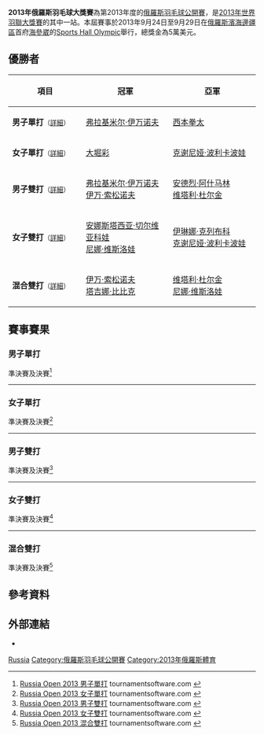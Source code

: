 {{noteTA|G1=Badminton}}
{{infobox badminton event
|name           = 2013年俄羅斯羽毛球大獎賽
|image          = Russian Open Grand Prix 2013.jpg
|size           = 220px
|caption        =
|dates          = 2013年9月24日－9月29日
|number_edition = 
|level          = 3B
|prize_money    = 5萬美元
|location       = {{RUS}}[[海參崴|海參崴]]
|venue          = Sports Hall Olympic
|previous       = 2012年俄羅斯羽毛球大獎賽 
|next           = 2014年俄羅斯羽毛球大獎賽
}}
'''2013年俄羅斯羽毛球大獎賽'''為第2013年度的[[俄羅斯羽毛球公開賽|俄羅斯羽毛球公開賽]]，是[[2013年世界羽聯大獎賽|2013年世界羽聯大獎賽]]的其中一站。本屆賽事於2013年9月24日至9月29日在[[俄羅斯|俄羅斯]][[濱海邊疆區|濱海邊疆區]]首府[[海參崴|海參崴]]的[[Sports_Hall_Olympic|Sports Hall Olympic]]舉行，總獎金為5萬美元。

== 優勝者 ==
{| class=wikitable style="font-size:small"
!width="200"|項目
!width="250"|冠軍
!width="250"|亞軍
|-
|'''男子單打'''<small>（[[#男子單打|詳細]]）</small>
|{{flagicon|RUS}} [[弗拉基米尔·伊万诺夫|弗拉基米尔·伊万诺夫]]
|{{flagicon|JPN}} [[西本拳太|西本拳太]]
|-
|'''女子單打'''<small>（[[#女子單打|詳細]]）</small>
|{{flagicon|JPN}} [[大堀彩|大堀彩]]
|{{flagicon|RUS}} [[克谢尼娅·波利卡波娃|克谢尼娅·波利卡波娃]]
|-
|'''男子雙打'''<small>（[[#男子雙打|詳細]]）</small>
|{{flagicon|RUS}} [[弗拉基米尔·伊万诺夫|弗拉基米尔·伊万诺夫]]<br/>{{flagicon|RUS}} [[伊万·索松诺夫|伊万·索松诺夫]]
|{{flagicon|RUS}} [[安德烈·阿什马林|安德烈·阿什马林]]<br/>{{flagicon|RUS}} [[维塔利·杜尔金|维塔利·杜尔金]]
|-
|'''女子雙打'''<small>（[[#女子雙打|詳細]]）</small>
|{{flagicon|RUS}} [[安娜斯塔西亚·切尔维亚科娃|安娜斯塔西亚·切尔维亚科娃]]<br/>{{flagicon|RUS}} [[尼娜·维斯洛娃|尼娜·维斯洛娃]]
|{{flagicon|RUS}} [[伊琳娜·克列布科|伊琳娜·克列布科]]<br/>{{flagicon|RUS}} [[克谢尼娅·波利卡波娃|克谢尼娅·波利卡波娃]]
|-
|'''混合雙打'''<small>（[[#混合雙打|詳細]]）</small>
|{{flagicon|RUS}} [[伊万·索松诺夫|伊万·索松诺夫]]<br/>{{flagicon|RUS}} [[塔吉娜·比比克|塔吉娜·比比克]]
|{{flagicon|RUS}} [[维塔利·杜尔金|维塔利·杜尔金]]<br/>{{flagicon|RUS}} [[尼娜·维斯洛娃|尼娜·维斯洛娃]]
|}

== 賽事賽果 ==
=== 男子單打 ===
;準決賽及決賽<ref name="MS">[http://bwf.tournamentsoftware.com/sport/draw.aspx?id=10FE1479-143A-4A54-A2F9-5DD61FE53DC1&draw=1 Russia Open 2013 男子單打] tournamentsoftware.com {{en}}</ref>
{{4TeamBracket-Tennis3-v2
| team-width=200
| RD1-seed1=1
| RD1-team1='''{{flagicon|RUS}} [[弗拉基米尔·伊万诺夫|弗拉基米尔·伊万诺夫]]
| RD1-score1-1=''21
| RD1-score1-2=16
| RD1-score1-3='''25
| RD1-seed2=5
| RD1-team2={{flagicon|MAS}} [[祖尔法里·祖基菲里|祖尔法里·祖基菲里]]
| RD1-score2-1=15
| RD1-score2-2='''21
| RD1-score2-3=23

| RD1-seed3=
| RD1-team3='''{{flagicon|JPN}} [[西本拳太|西本拳太]]
| RD1-score3-1='''21
| RD1-score3-2=20
| RD1-score3-3='''21
| RD1-seed4=2
| RD1-team4={{flagicon|FRA}} [[布里斯·利弗德斯|布里斯·利弗德斯]]
| RD1-score4-1=10
| RD1-score4-2='''22
| RD1-score4-3=9

| RD2-seed1=1
| RD2-team1='''{{flagicon|RUS}} [[弗拉基米尔·伊万诺夫|弗拉基米尔·伊万诺夫]]
| RD2-score1-1='''21
| RD2-score1-2=15
| RD2-score1-3='''21
| RD2-seed2=
| RD2-team2={{flagicon|JPN}} [[西本拳太|西本拳太]]
| RD2-score2-1=17
| RD2-score2-2='''21
| RD2-score2-3=14
}}
----

=== 女子單打 ===
;準決賽及決賽<ref name="WS">[http://bwf.tournamentsoftware.com/sport/draw.aspx?id=10FE1479-143A-4A54-A2F9-5DD61FE53DC1&draw=2 Russia Open 2013 女子單打] tournamentsoftware.com {{en}}</ref>
{{4TeamBracket-Tennis3-v2
| team-width=200
| RD1-seed1=1
| RD1-team1={{flagicon|RUS}} [[奥尔佳·戈洛瓦诺娃|奥尔佳·戈洛瓦诺娃]]
| RD1-score1-1=19
| RD1-score1-2=11
| RD1-score1-3=
| RD1-seed2=3
| RD1-team2='''{{flagicon|RUS}} [[克谢尼娅·波利卡波娃|克谢尼娅·波利卡波娃]]
| RD1-score2-1='''21
| RD1-score2-2='''21
| RD1-score2-3=

| RD1-seed3=4
| RD1-team3='''{{flagicon|JPN}} [[大堀彩|大堀彩]]
| RD1-score3-1='''21
| RD1-score3-2='''21
| RD1-score3-3=
| RD1-seed4=
| RD1-team4={{flagicon|RUS}} [[塔吉娜·比比克|塔吉娜·比比克]]
| RD1-score4-1=14
| RD1-score4-2=16
| RD1-score4-3=

| RD2-seed1=3
| RD2-team1={{flagicon|RUS}} [[克谢尼娅·波利卡波娃|克谢尼娅·波利卡波娃]]
| RD2-score1-1=5
| RD2-score1-2=10
| RD2-score1-3=
| RD2-seed2=4
| RD2-team2='''{{flagicon|JPN}} [[大堀彩|大堀彩]]
| RD2-score2-1='''21
| RD2-score2-2='''21
| RD2-score2-3=
}}
----

=== 男子雙打 ===
;準決賽及決賽<ref name="MD">[http://bwf.tournamentsoftware.com/sport/draw.aspx?id=10FE1479-143A-4A54-A2F9-5DD61FE53DC1&draw=3 Russia Open 2013 男子雙打] tournamentsoftware.com {{en}}</ref>
{{4TeamBracket-Tennis3-v2
| team-width=200
| RD1-seed1=1
| RD1-team1='''{{flagicon|RUS}} [[弗拉基米尔·伊万诺夫|弗拉基米尔·伊万诺夫]]<br/> {{flagicon|RUS}} [[伊万·索松诺夫|伊万·索松诺夫]]
| RD1-score1-1='''21
| RD1-score1-2='''21
| RD1-score1-3=
| RD1-seed2=
| RD1-team2={{flagicon|JPN}} [[松居圭一郎|松居圭一郎]]<br/> {{flagicon|JPN}} [[三浦光將|三浦光將]]
| RD1-score2-1=16
| RD1-score2-2=9
| RD1-score2-3=

| RD1-seed3=
| RD1-team3='''{{flagicon|RUS}} [[安德烈·阿什马林|安德烈·阿什马林]]<br/> {{flagicon|RUS}} [[维塔利·杜尔金|维塔利·杜尔金]]
| RD1-score3-1='''21
| RD1-score3-2='''21
| RD1-score3-3=
| RD1-seed4=2
| RD1-team4={{flagicon|RUS}} [[尼基塔·哈基莫夫|尼基塔·哈基莫夫]]<br/> {{flagicon|RUS}} [[瓦西里·库兹涅佐夫|瓦西里·库兹涅佐夫]]
| RD1-score4-1=16
| RD1-score4-2=17
| RD1-score4-3=

| RD2-seed1=1
| RD2-team1='''{{flagicon|RUS}} [[弗拉基米尔·伊万诺夫|弗拉基米尔·伊万诺夫]]<br/> {{flagicon|RUS}} [[伊万·索松诺夫|伊万·索松诺夫]]
| RD2-score1-1='''21
| RD2-score1-2='''21
| RD2-score1-3=
| RD2-seed2=
| RD2-team2={{flagicon|RUS}} [[安德烈·阿什马林|安德烈·阿什马林]]<br/> {{flagicon|RUS}} [[维塔利·杜尔金|维塔利·杜尔金]]
| RD2-score2-1=16
| RD2-score2-2=19
| RD2-score2-3=
}}
----

=== 女子雙打 ===
;準決賽及決賽<ref name="WD">[http://bwf.tournamentsoftware.com/sport/draw.aspx?id=10FE1479-143A-4A54-A2F9-5DD61FE53DC1&draw=4 Russia Open 2013 女子雙打] tournamentsoftware.com {{en}}</ref>
{{4TeamBracket-Tennis3-v2
| team-width=200
| RD1-seed1=1
| RD1-team1='''{{flagicon|RUS}} [[伊琳娜·克列布科|伊琳娜·克列布科]]<br/> {{flagicon|RUS}} [[克谢尼娅·波利卡波娃|克谢尼娅·波利卡波娃]]
| RD1-score1-1='''24
| RD1-score1-2=17
| RD1-score1-3='''22
| RD1-seed2=
| RD1-team2={{flagicon|RUS}} [[奥尔佳·戈洛瓦诺娃|奥尔佳·戈洛瓦诺娃]]<br/> {{flagicon|RUS}} [[维多利亚·沃罗比娃|维多利亚·沃罗比娃]]
| RD1-score2-1=22
| RD1-score2-2='''21
| RD1-score2-3=20

| RD1-seed3=
| RD1-team3='''{{nowrap|{{flagicon|RUS}} [[安娜斯塔西亚·切尔维亚科娃|安娜斯塔西亚·切尔维亚科娃]]<br/> {{flagicon|RUS}} [[尼娜·维斯洛娃|尼娜·维斯洛娃]]}}
| RD1-score3-1='''21
| RD1-score3-2='''21
| RD1-score3-3=
| RD1-seed4=
| RD1-team4={{flagicon|RUS}} [[埃琳娜·科门德鲁夫斯卡亚|埃琳娜·科门德鲁夫斯卡亚]]<br/> {{flagicon|RUS}} [[玛丽亚·舍古罗娃|玛丽亚·舍古罗娃]]
| RD1-score4-1=7
| RD1-score4-2=12
| RD1-score4-3=

| RD2-seed1=1
| RD2-team1={{flagicon|RUS}} [[伊琳娜·克列布科|伊琳娜·克列布科]]<br/> {{flagicon|RUS}} [[克谢尼娅·波利卡波娃|克谢尼娅·波利卡波娃]]
| RD2-score1-1=16
| RD2-score1-2=18
| RD2-score1-3=
| RD2-seed2=
| RD2-team2='''{{nowrap|{{flagicon|RUS}} [[安娜斯塔西亚·切尔维亚科娃|安娜斯塔西亚·切尔维亚科娃]]<br/> {{flagicon|RUS}} [[尼娜·维斯洛娃|尼娜·维斯洛娃]]}}
| RD2-score2-1='''21
| RD2-score2-2='''21
| RD2-score2-3=
}}
----

=== 混合雙打 ===
;準決賽及決賽<ref name="XD">[http://bwf.tournamentsoftware.com/sport/draw.aspx?id=FD5225D4-E4D2-47C6-A433-6F924CB0A105&draw=5 Russia Open 2013 混合雙打] tournamentsoftware.com {{en}}</ref>
{{4TeamBracket-Tennis3-v2
| team-width=200
| RD1-seed1=1
| RD1-team1='''{{flagicon|RUS}} [[维塔利·杜尔金|维塔利·杜尔金]]<br/> {{flagicon|RUS}} [[尼娜·维斯洛娃|尼娜·维斯洛娃]]
| RD1-score1-1='''21
| RD1-score1-2='''21
| RD1-score1-3=
| RD1-seed2=
| RD1-team2={{flagicon|RUS}} [[Dmitiy_Balandin|Dmitiy Balandin]]<br/> {{flagicon|RUS}} [[Karina_Nazarova|Karina Nazarova]]
| RD1-score2-1=11
| RD1-score2-2=7
| RD1-score2-3=

| RD1-seed3=
| RD1-team3={{flagicon|RUS}} [[叶夫根尼·德雷明|叶夫根尼·德雷明]]<br/> {{flagicon|RUS}} [[叶夫根尼亚·迪莫娃|叶夫根尼亚·迪莫娃]]
| RD1-score3-1='''21
| RD1-score3-2=13
| RD1-score3-3=16
| RD1-seed4=
| RD1-team4='''{{flagicon|RUS}} [[伊万·索松诺夫|伊万·索松诺夫]]<br/> {{flagicon|RUS}} [[塔吉娜·比比克|塔吉娜·比比克]]
| RD1-score4-1=12
| RD1-score4-2='''21
| RD1-score4-3='''21

| RD2-seed1=1
| RD2-team1={{flagicon|RUS}} [[维塔利·杜尔金|维塔利·杜尔金]]<br/> {{flagicon|RUS}} [[尼娜·维斯洛娃|尼娜·维斯洛娃]]
| RD2-score1-1=17
| RD2-score1-2=22
| RD2-score1-3=
| RD2-seed2=
| RD2-team2='''{{flagicon|RUS}} [[伊万·索松诺夫|伊万·索松诺夫]]<br/> {{flagicon|RUS}} [[塔吉娜·比比克|塔吉娜·比比克]]
| RD2-score2-1='''21
| RD2-score2-2='''24
| RD2-score2-3=
}}

== 參考資料 ==
{{Reflist}}

== 外部連結 ==
*{{official|http://www.badm.ru}}

{{2013年世界羽聯大獎賽}}

[[Category:2013年世界羽聯大獎賽|Russia]]
[[Category:俄羅斯羽毛球公開賽|Category:俄羅斯羽毛球公開賽]]
[[Category:2013年俄羅斯體育|Category:2013年俄羅斯體育]]